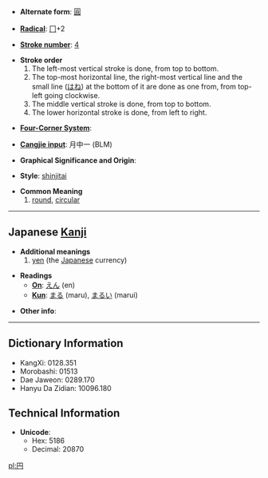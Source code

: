* '''Alternate form''': [[圓]]

* '''[[Wiktionary:Chinese radical index| Radical]]''': [[Wiktionary:Chinese radical index 冂|冂]]+2

* '''[[Wiktionary:Chinese total strokes index|Stroke number]]''': [[Wiktionary:Chinese total strokes index 4|4]]

*'''Stroke order'''
*# The left-most vertical stroke is done, from top to bottom.
*# The top-most horizontal line, the right-most vertical line and the small line ([[はね]]) at the bottom of it are done as one from, from top-left going clockwise.
*# The middle vertical stroke is done, from top to bottom.
*# The lower horizontal stroke is done, from left to right.

* '''[[Wiktionary:Chinese four corner index|Four-Corner System]]''': 

* '''[[Wiktionary:Chinese Cangjie index|Cangjie input]]''': 月中一 (BLM)

* '''Graphical Significance and Origin''': 

* '''Style''': [[shinjitai]]

* '''Common Meaning'''
*# [[round]], [[circular]]

----

== Japanese [[Kanji]] ==

*'''Additional meanings'''
*#[[yen]] (the [[Japanese]] currency)

*'''Readings'''
**'''[[On]]''': [[えん]] (en)
**'''[[Kun]]''': [[まる]] (maru), [[まるい]] (marui)

*'''Other info''': 

----

== Dictionary Information ==

* KangXi: 0128.351
* Morobashi: 01513
* Dae Jaweon: 0289.170
* Hanyu Da Zidian: 10096.180

== Technical Information ==

* '''Unicode''':
** Hex: 5186
** Decimal: 20870

[[pl:円]]